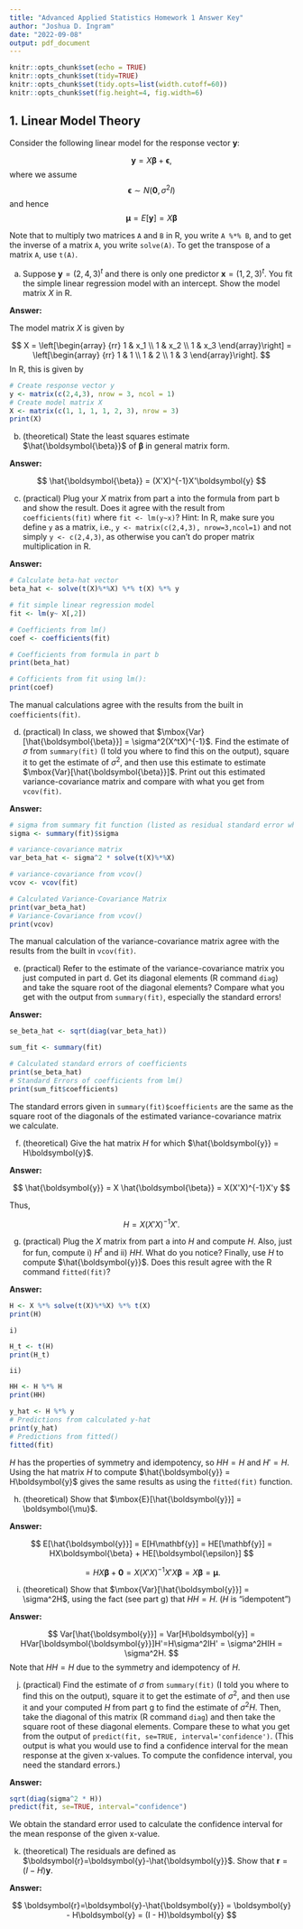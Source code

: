 ```yaml
---
title: "Advanced Applied Statistics Homework 1 Answer Key"
author: "Joshua D. Ingram"
date: "2022-09-08"
output: pdf_document
---
```


```r
knitr::opts_chunk$set(echo = TRUE)
knitr::opts_chunk$set(tidy=TRUE)
knitr::opts_chunk$set(tidy.opts=list(width.cutoff=60))
knitr::opts_chunk$set(fig.height=4, fig.width=6)
```

## 1. Linear Model Theory

Consider the following linear model for the response vector $\boldsymbol{y}$:

$$
\boldsymbol{y} = X\boldsymbol{\beta} + \boldsymbol{\epsilon},
$$
where we assume
$$
\boldsymbol{\epsilon} \sim N(\boldsymbol{0}, \sigma^2I)
$$
and hence 
$$
\boldsymbol{\mu} = E[\boldsymbol{y}] = X\boldsymbol{\beta}
$$

Note that to multiply two matrices `A` and `B` in R, you write `A %*% B`, and to get the inverse of a matrix `A`, you write `solve(A)`. To get the transpose of a matrix `A`, use `t(A)`.

  a. Suppose $\boldsymbol{y}=(2,4,3)^t$ and there is only one predictor $\boldsymbol{x}=(1,2,3)^t$. You fit the simple linear regression model with an intercept. Show the model matrix $X$ in R.
  
**Answer:**

The model matrix $X$ is given by 

$$
X = \left[\begin{array}
{rr}
1 & x_1 \\
1 & x_2 \\
1 & x_3
\end{array}\right]
= \left[\begin{array}
{rr}
1 & 1 \\
1 & 2 \\
1 & 3
\end{array}\right].
$$
In R, this is given by

```r
# Create response vector y
y <- matrix(c(2,4,3), nrow = 3, ncol = 1)
# Create model matrix X
X <- matrix(c(1, 1, 1, 1, 2, 3), nrow = 3)
print(X)
```

  b. (theoretical) State the least squares estimate $\hat{\boldsymbol{\beta}}$ of $\boldsymbol{\beta}$ in general matrix form. 
  
**Answer:**
  
$$
\hat{\boldsymbol{\beta}} = (X'X)^{-1}X'\boldsymbol{y}
$$
  
  c. (practical) Plug your $X$ matrix from part a into the formula from part b and show the result. Does it agree with the result from `coefficients(fit)` where `fit <- lm(y~x)`? Hint: In R, make sure you define `y` as a matrix, i.e., `y <- matrix(c(2,4,3), nrow=3,ncol=1)` and not simply `y <- c(2,4,3)`, as otherwise you can't do proper matrix multiplication in R.

**Answer:**
  
```r
# Calculate beta-hat vector
beta_hat <- solve(t(X)%*%X) %*% t(X) %*% y

# fit simple linear regression model 
fit <- lm(y~ X[,2])

# Coefficients from lm()
coef <- coefficients(fit)

# Coefficients from formula in part b
print(beta_hat)

# Cofficients from fit using lm():
print(coef)
```

The manual calculations agree with the results from the built in `coefficients(fit)`. 

  d. (practical) In class, we showed that $\mbox{Var}[\hat{\boldsymbol{\beta}}] = \sigma^2(X^tX)^{-1}$. Find the estimate of $\sigma$ from `summary(fit)` (I told you where to find this on the output), square it to get the estimate of $\sigma^2$, and then use this estimate to estimate $\mbox{Var}[\hat{\boldsymbol{\beta}}]$. Print out this estimated variance-covariance matrix and compare with what you get from `vcov(fit)`.
  
**Answer:**
  
```r
# sigma from summary fit function (listed as residual standard error when calling summary(fit))
sigma <- summary(fit)$sigma

# variance-covariance matrix
var_beta_hat <- sigma^2 * solve(t(X)%*%X)

# variance-covariance from vcov()
vcov <- vcov(fit)

# Calculated Variance-Covariance Matrix
print(var_beta_hat)
# Variance-Covariance from vcov()
print(vcov)
```

The manual calculation of the variance-covariance matrix agree with the results from the built in `vcov(fit)`. 

  e. (practical) Refer to the estimate of the variance-covariance matrix you just computed in part d. Get its diagonal elements (R command `diag`) and take the square root of the diagonal elements? Compare what you get with the output from `summary(fit)`, especially the standard errors!
  
**Answer:**
  
```r
se_beta_hat <- sqrt(diag(var_beta_hat))

sum_fit <- summary(fit)

# Calculated standard errors of coefficients
print(se_beta_hat)
# Standard Errors of coefficients from lm()
print(sum_fit$coefficients)
```

The standard errors given in `summary(fit)$coefficients` are the same as the square root of the diagonals of the estimated variance-covariance matrix we calculate.
  
  f. (theoretical) Give the hat matrix $H$ for which $\hat{\boldsymbol{y}} = H\boldsymbol{y}$.
  
**Answer:**
  
$$
\hat{\boldsymbol{y}} = X \hat{\boldsymbol{\beta}} = X(X'X)^{-1}X'y
$$

Thus,

$$
H = X(X'X)^{-1}X'.
$$
  
  g. (practical) Plug the $X$ matrix from part a into $H$ and compute $H$. Also, just for fun, compute i) $H^t$ and ii) $HH$. What do you notice? Finally, use $H$ to compute $\hat{\boldsymbol{y}}$. Does this result agree with the R command `fitted(fit)`?
  
**Answer:**
  
```r
H <- X %*% solve(t(X)%*%X) %*% t(X)
print(H)
```

    i)
    
```r
H_t <- t(H)
print(H_t)
```
    
    ii)
    
```r
HH <- H %*% H
print(HH)
```

```r
y_hat <- H %*% y
# Predictions from calculated y-hat
print(y_hat)
# Predictions from fitted()
fitted(fit)
```



$H$ has the properties of symmetry and idempotency, so $HH = H$ and $H' = H$. Using the hat matrix $H$ to compute $\hat{\boldsymbol{y}} = H\boldsymbol{y}$ gives the same results as using the `fitted(fit)` function.
  
  h. (theoretical) Show that $\mbox{E}[\hat{\boldsymbol{y}}] = \boldsymbol{\mu}$.
  
**Answer:**
  
$$
E[\hat{\boldsymbol{y}}] = E[H\mathbf{y}] = HE[\mathbf{y}] = HX\boldsymbol{\beta} + HE[\boldsymbol{\epsilon}]
$$

$$
= HX\boldsymbol{\beta} + \boldsymbol{0} = X(X'X)^{-1}X'X\boldsymbol{\beta} = X\boldsymbol{\beta} = \boldsymbol{\mu}.
$$
  
  i. (theoretical) Show that $\mbox{Var}[\hat{\boldsymbol{y}}] = \sigma^2H$, using the fact (see part g) that $HH=H$. ($H$ is "idempotent")
  
**Answer:**
  
$$
Var[\hat{\boldsymbol{y}}] = Var[H\boldsymbol{y}] = HVar[\boldsymbol{\boldsymbol{y}}]H'=H\sigma^2IH' = \sigma^2HIH = \sigma^2H. 
$$
Note that $HH = H$ due to the symmetry and idempotency of $H$.

  j. (practical) Find the estimate of $\sigma$ from `summary(fit)` (I told you where to find this on the output), square it to get the estimate of $\sigma^2$, and then use it and your computed $H$ from part g to find the estimate of $\sigma^2H$. Then, take the diagonal of this matrix (R command `diag`) and then take the square root of these diagonal elements. Compare these to what you get from the output of `predict(fit, se=TRUE, interval='confidence')`. (This output is what you would use to find a confidence interval for the mean response at the given x-values. To compute the confidence interval, you need the standard errors.)
  
**Answer:**
  
```r
sqrt(diag(sigma^2 * H))
predict(fit, se=TRUE, interval="confidence")
```

We obtain the standard error used to calculate the confidence interval for the mean response of the given x-value.

  k. (theoretical) The residuals are defined as $\boldsymbol{r}=\boldsymbol{y}-\hat{\boldsymbol{y}}$. Show that $\boldsymbol{r}=(I-H)\boldsymbol{y}$. 

**Answer:**
  
$$
\boldsymbol{r}=\boldsymbol{y}-\hat{\boldsymbol{y}} = \boldsymbol{y} - H\boldsymbol{y} = (I - H)\boldsymbol{y}
$$